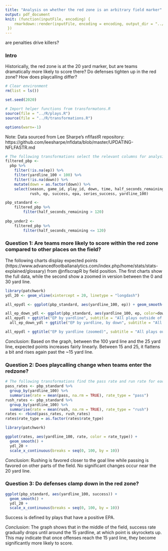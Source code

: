 ```yaml
---
title: "Analysis on whether the red zone is an arbitrary field marker"
output: pdf_document
knit: (function(inputFile, encoding) {
    rmarkdown::render(inputFile, encoding = encoding, output_dir = "../docs/")
 })
---
```


are penalties drive killers?

### Intro
Historically, the red zone is at the 20 yard marker, but are teams dramatically more likely to score there? Do defenses tighten up in the red zone? How does playcalling differ?


```r
# Clear environment
rm(list = ls())

set.seed(2020)

# Import helper functions from transformatons.R
source(file = "../R/plays.R")
source(file = "../R/transformations.R")

options(warn=-1)

```

Note: Data sourced from Lee Sharpe's nflfastR repository: https://github.com/leesharpe/nfldata/blob/master/UPDATING-NFLFASTR.md


```r
# The following transformations select the relevant columns for analysis as well 
filtered_pbp <-
  pbp %>%
    filter(!is.na(ep)) %>%
    filter(yardline_100 < 100) %>%
    filter(!is.na(down)) %>%
    mutate(down = as.factor(down)) %>%
    select(season, game_id, play_id, down, time, half_seconds_remaining, play_type, pass, 
           rush, ep, success, epa, series_success, yardline_100)

pbp_standard <- 
    filtered_pbp %>% 
        filter(half_seconds_remaining > 120)
       
pbp_under2 <- 
    filtered_pbp %>% 
        filter(half_seconds_remaining <= 120)
```


### Question 1: Are teams more likely to score within the red zone compared to other places on the field?

The following charts display expected points (https://www.advancedfootballanalytics.com/index.php/home/stats/stats-explained/glossary) from @nflscrapR by field position. The first charts show the full data, while the second show a zoomed in version between the 0 and 30 yard line.

```r
library(patchwork)
ydl_20 <- geom_vline(xintercept = 20, linetype = "longdash")

all_epydl <- ggplot(pbp_standard, aes(yardline_100, ep)) + geom_smooth(se = TRUE, level = .8) + ydl_20

all_ep_down_ydl <- ggplot(pbp_standard, aes(yardline_100, ep, color=down)) + geom_smooth(se = TRUE, level = .8) + ydl_20
all_epydl + ggtitle("EP by yardline", subtitle = "All plays outside of 2 min. warning") + 
  all_ep_down_ydl + ggtitle("EP by yardline, by down", subtitle = "All plays outside of 2 min. warning")
```

```r
all_epydl + ggtitle("EP by yardline (zoomed)", subtitle = "All plays outside of 2 min. warning") + coord_cartesian(xlim = c(0, 30), ylim = c(3, 6)) + all_ep_down_ydl + ggtitle("EP by yardline, by down (zoomed)", subtitle = "All plays outside of 2 min. warning") + coord_cartesian(xlim = c(0, 30), ylim = c(1.5, 6.5))

```

*Conclusion*: Based on the graph, between the 100 yard line and the 25 yard line, expected points increases fairly linearly. Between 15 and 25, it flattens a bit and rises again past the ~15 yard line.

### Question 2: Does playcalling change when teams enter the redzone?
```r
# The following transformations find the pass rate and run rate for each spot on the field
pass_rates <- pbp_standard %>% 
  group_by(yardline_100) %>% 
  summarise(rate = mean(pass, na.rm = TRUE), rate_type = "pass")
rush_rates <- pbp_standard %>% 
  group_by(yardline_100) %>% 
  summarise(rate = mean(rush, na.rm = TRUE), rate_type = "rush")
rates <- rbind(pass_rates, rush_rates)
rates$rate_type = as.factor(rates$rate_type)
```

```r
library(patchwork)

ggplot(rates, aes(yardline_100, rate, color = rate_type)) +
  geom_smooth() +
  ydl_20 +
  scale_x_continuous(breaks = seq(0, 100, by = 10))
```

*Conclusion*: Rushing is favored closer to the goal line while passing is favored on other parts of the field. No significant changes occur near the 20 yard line.


### Question 3: Do defenses clamp down in the red zone?
```r

ggplot(pbp_standard, aes(yardline_100, success)) + 
  geom_smooth() + 
  ydl_20 + 
  scale_x_continuous(breaks = seq(0, 100, by = 10))
```
Success is defined by plays that have a positive EPA.

*Conclusion*: The graph shows that in the middle of the field, success rate gradually drops until around the 15 yardline, at which point is skyrockets up. This may indicate that once offenses reach the 15 yard line, they become significantly more likely to score. 
